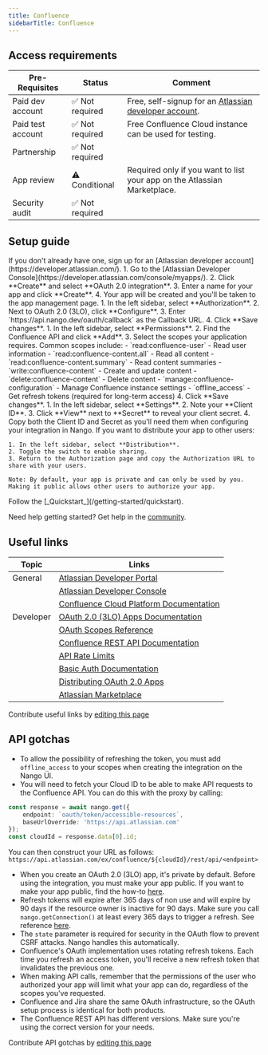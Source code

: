 ```yaml
---
title: Confluence
sidebarTitle: Confluence
---
```



<Overview />
<PreBuiltTooling />
<PreBuiltUseCases />

## Access requirements
| Pre-Requisites | Status | Comment|
| - | - | - |
| Paid dev account | ✅ Not required | Free, self-signup for an [Atlassian developer account](https://developer.atlassian.com/). |
| Paid test account | ✅ Not required | Free Confluence Cloud instance can be used for testing. |
| Partnership | ✅ Not required | |
| App review | ⚠️ Conditional | Required only if you want to list your app on the Atlassian Marketplace. |
| Security audit | ✅ Not required | |


## Setup guide

<Steps>
  <Step title="Create an Atlassian developer account">
    If you don't already have one, sign up for an [Atlassian developer account](https://developer.atlassian.com/).
  </Step>
  <Step title="Create a new OAuth 2.0 (3LO) app">
    1. Go to the [Atlassian Developer Console](https://developer.atlassian.com/console/myapps/).
    2. Click **Create** and select **OAuth 2.0 integration**.
    3. Enter a name for your app and click **Create**.
    4. Your app will be created and you'll be taken to the app management page.
  </Step>
  <Step title="Configure OAuth 2.0 (3LO)">
    1. In the left sidebar, select **Authorization**.
    2. Next to OAuth 2.0 (3LO), click **Configure**.
    3. Enter `https://api.nango.dev/oauth/callback` as the Callback URL.
    4. Click **Save changes**.
  </Step>
  <Step title="Add API permissions">
    1. In the left sidebar, select **Permissions**.
    2. Find the Confluence API and click **Add**.
    3. Select the scopes your application requires. Common scopes include:
       - `read:confluence-user` - Read user information
       - `read:confluence-content.all` - Read all content
       - `read:confluence-content.summary` - Read content summaries
       - `write:confluence-content` - Create and update content
       - `delete:confluence-content` - Delete content
       - `manage:confluence-configuration` - Manage Confluence instance settings
       - `offline_access` - Get refresh tokens (required for long-term access)
    4. Click **Save changes**.
  </Step>
  <Step title="Obtain your client credentials">
    1. In the left sidebar, select **Settings**.
    2. Note your **Client ID**.
    3. Click **View** next to **Secret** to reveal your client secret.
    4. Copy both the Client ID and Secret as you'll need them when configuring your integration in Nango.
  </Step>
  <Step title="Make your app available to users (optional)">
    If you want to distribute your app to other users:
    
    1. In the left sidebar, select **Distribution**.
    2. Toggle the switch to enable sharing.
    3. Return to the Authorization page and copy the Authorization URL to share with your users.
    
    Note: By default, your app is private and can only be used by you. Making it public allows other users to authorize your app.
  </Step>
  <Step title="Next">
    Follow the [_Quickstart_](/getting-started/quickstart).
  </Step>
</Steps>

<Tip>Need help getting started? Get help in the [community](https://nango.dev/slack).</Tip>


## Useful links

| Topic | Links | 
| - | - | 
| General | [Atlassian Developer Portal](https://developer.atlassian.com/) |
| | [Atlassian Developer Console](https://developer.atlassian.com/console/myapps/) |
| | [Confluence Cloud Platform Documentation](https://developer.atlassian.com/cloud/confluence/) |
| Developer | [OAuth 2.0 (3LO) Apps Documentation](https://developer.atlassian.com/cloud/confluence/oauth-2-3lo-apps/) |
| | [OAuth Scopes Reference](https://developer.atlassian.com/cloud/jira/platform/scopes-for-oauth-2-3LO-and-forge-apps/) |
| | [Confluence REST API Documentation](https://developer.atlassian.com/cloud/confluence/rest/intro/) |
| | [API Rate Limits](https://developer.atlassian.com/cloud/confluence/rate-limiting/) |
| | [Basic Auth Documentation](https://developer.atlassian.com/cloud/confluence/basic-auth-for-rest-apis/) |
| | [Distributing OAuth 2.0 Apps](https://developer.atlassian.com/cloud/confluence/oauth-2-3lo-apps/#distributing-your-oauth-2-0--3lo--apps) |
| | [Atlassian Marketplace](https://marketplace.atlassian.com/) |

<Note>Contribute useful links by [editing this page](https://github.com/nangohq/nango/tree/master/docs-v2/integrations/all/confluence.mdx)</Note>



## API gotchas

-   To allow the possibility of refreshing the token, you must add `offline_access` to your scopes when creating the integration on the Nango UI.
-   You will need to fetch your Cloud ID to be able to make API requests to the Confluence API. You can do this with the proxy by calling:

```ts
const response = await nango.get({
    endpoint: `oauth/token/accessible-resources`,
    baseUrlOverride: 'https://api.atlassian.com'
});
const cloudId = response.data[0].id;
```

You can then construct your URL as follows: `https://api.atlassian.com/ex/confluence/${cloudId}/rest/api/<endpoint>`

-   When you create an OAuth 2.0 (3LO) app, it's private by default. Before using the integration, you must make your app public. If you want to make your app public, find the how-to [here](https://developer.atlassian.com/cloud/jira/platform/oauth-2-3lo-apps/#distributing-your-oauth-2-0--3lo--apps).
-   Refresh tokens will expire after 365 days of non use and will expire by 90 days if the resource owner is inactive for 90 days. Make sure you call `nango.getConnection()` at least every 365 days to trigger a refresh. See reference [here](https://developer.atlassian.com/cloud/jira/platform/oauth-2-3lo-apps/#how-do-i-get-a-new-access-token--if-my-access-token-expires-or-is-revoked-).
-   The `state` parameter is required for security in the OAuth flow to prevent CSRF attacks. Nango handles this automatically.
-   Confluence's OAuth implementation uses rotating refresh tokens. Each time you refresh an access token, you'll receive a new refresh token that invalidates the previous one.
-   When making API calls, remember that the permissions of the user who authorized your app will limit what your app can do, regardless of the scopes you've requested.
-   Confluence and Jira share the same OAuth infrastructure, so the OAuth setup process is identical for both products.
-   The Confluence REST API has different versions. Make sure you're using the correct version for your needs.

<Note>Contribute API gotchas by [editing this page](https://github.com/nangohq/nango/tree/master/docs-v2/integrations/all/confluence.mdx)</Note>

